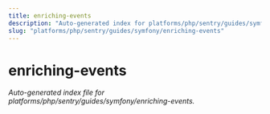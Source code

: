 ```yaml
---
title: enriching-events
description: "Auto-generated index for platforms/php/sentry/guides/symfony/enriching-events"
slug: "platforms/php/sentry/guides/symfony/enriching-events"
---
```


# enriching-events

_Auto-generated index file for platforms/php/sentry/guides/symfony/enriching-events._
